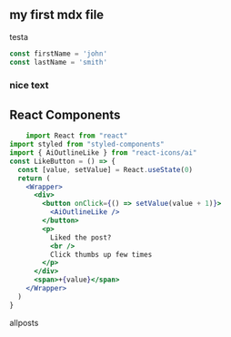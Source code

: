 


<section className="mdx-page">

## my first mdx file

testa

<div className="code">

```js
const firstName = 'john'
const lastName = 'smith'
```

</div>



<div className="nice-text">

<h3>nice text</h3>

<FiInfo className="nice-text-icon"></FiInfo>

</div>

<h2> React Components </h2>

<Counter />

```jsx
    import React from "react"
import styled from "styled-components"
import { AiOutlineLike } from "react-icons/ai"
const LikeButton = () => {
  const [value, setValue] = React.useState(0)
  return (
    <Wrapper>
      <div>
        <button onClick={() => setValue(value + 1)}>
          <AiOutlineLike />
        </button>
        <p>
          Liked the post?
          <br />
          Click thumbs up few times
        </p>
      </div>
      <span>+{value}</span>
    </Wrapper>
  )
}
```
<LikeButton />

<Link to="/posts" className="btn center-btn">
    allposts
</Link>

</section>

